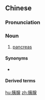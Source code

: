 ==Chinese==
{{zh-forms}}
{{wikipedia|胰腺|lang=zh}}

===Pronunciation===
{{zh-pron
|m=yíxiàn
|c=ji4 sin3
|mn=xm:î-sòaⁿ
|cat=n
}}

===Noun===
{{zh-noun}}

# [[pancreas]]

====Synonyms====
* {{zh-l|胰臟}}

====Derived terms====
{{zh-der|胰腺癌}}

{{zh-cat|Anatomy}}

[[hu:胰腺]]
[[zh:胰腺]]